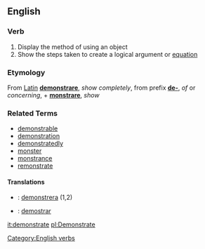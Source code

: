 ==English==

=== Verb ===
{{en-infl-reg-vowel|demonstrat|e}}
# Display the method of using an object
# Show the steps taken to create a logical argument or [[equation]]


===Etymology===
From [[Latin]] '''[[demonstrare]]''', ''show completely'', from prefix '''[[de-]]''', ''of'' or ''concerning'', + '''[[monstrare]]''', ''show''

===Related Terms===
*[[demonstrable]]
*[[demonstration]]
*[[demonstratedly]]
*[[monster]]
*[[monstrance]]
*[[remonstrate]]

====Translations====
*{{sv}}: [[demonstrera]] (1,2)
*{{es}}: [[demostrar]] 

[[Category:English verbs]]
[[it:demonstrate]]
[[pl:Demonstrate]]